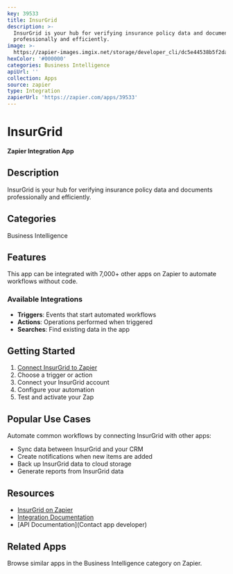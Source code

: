 ```yaml
---
key: 39533
title: InsurGrid
description: >-
  InsurGrid is your hub for verifying insurance policy data and documents
  professionally and efficiently.
image: >-
  https://zapier-images.imgix.net/storage/developer_cli/dc5e44538b5f2dae9bff327e80978ea8.png?auto=format%2Ccompress&ixlib=python-3.0.0&q=50
hexColor: '#000000'
categories: Business Intelligence
apiUrl: ''
collection: Apps
source: zapier
type: Integration
zapierUrl: 'https://zapier.com/apps/39533'
---
```

# InsurGrid

**Zapier Integration App**

## Description

InsurGrid is your hub for verifying insurance policy data and documents professionally and efficiently.

## Categories

Business Intelligence

## Features

This app can be integrated with 7,000+ other apps on Zapier to automate workflows without code.

### Available Integrations

- **Triggers**: Events that start automated workflows
- **Actions**: Operations performed when triggered
- **Searches**: Find existing data in the app

## Getting Started

1. [Connect InsurGrid to Zapier](https://zapier.com/apps/39533)
2. Choose a trigger or action
3. Connect your InsurGrid account
4. Configure your automation
5. Test and activate your Zap

## Popular Use Cases

Automate common workflows by connecting InsurGrid with other apps:

- Sync data between InsurGrid and your CRM
- Create notifications when new items are added
- Back up InsurGrid data to cloud storage
- Generate reports from InsurGrid data

## Resources

- [InsurGrid on Zapier](https://zapier.com/apps/39533)
- [Integration Documentation](https://zapier.com/apps/39533/integrations)
- [API Documentation](Contact app developer)

## Related Apps

Browse similar apps in the Business Intelligence category on Zapier.
